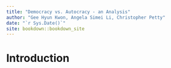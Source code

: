 ```yaml
--- 
title: "Democracy vs. Autocracy - an Analysis"
author: "Gee Hyun Kwon, Angela Simei Li, Christopher Petty"
date: "`r Sys.Date()`"
site: bookdown::bookdown_site
---
```


# Introduction

